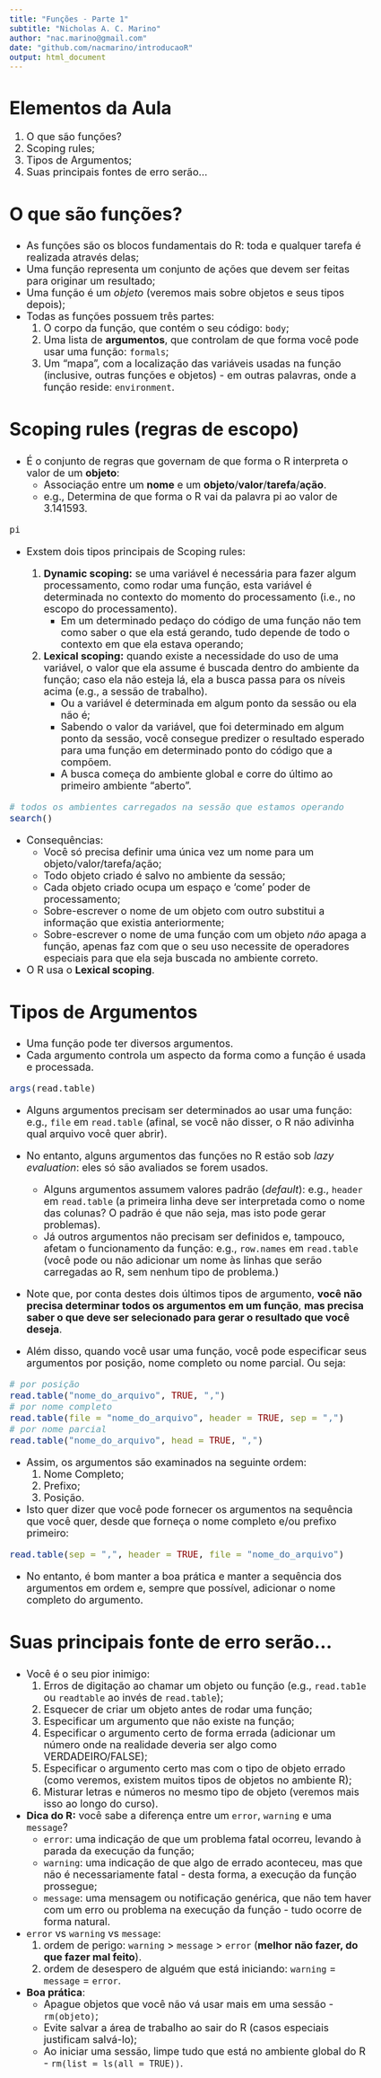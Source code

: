 ```yaml
---
title: "Funções - Parte 1"
subtitle: "Nicholas A. C. Marino"
author: "nac.marino@gmail.com"
date: "github.com/nacmarino/introducaoR"
output: html_document
---
```


<style type="text/css">
body, td {
   font-size: 18px;
}
code.r{
  font-size: 16px;
}
pre {
  font-size: 16px
}
h1,h2,h3,h4,h5,h6{
  font-size: 24pt;
}
</style>

# Elementos da Aula

1. O que são funções?
2. Scoping rules;
3. Tipos de Argumentos;
4. Suas principais fontes de erro serão...

## O que são funções?

* As funções são os blocos fundamentais do R: toda e qualquer tarefa é realizada através delas;
* Uma função representa um conjunto de ações que devem ser feitas para originar um resultado;
* Uma função é um _objeto_ (veremos mais sobre objetos e seus tipos depois);
* Todas as funções possuem três partes:
    1. O corpo da função, que contém o seu código: `body`;
    2. Uma lista de __argumentos__, que controlam de que forma você pode usar uma função: `formals`;
    3. Um "mapa", com a localização das variáveis usadas na função (inclusive, outras funções e objetos) - em outras palavras, onde a função reside: `environment`.

## Scoping rules (regras de escopo)

* É o conjunto de regras que governam de que forma o R interpreta o valor de um __objeto__:
    + Associação entre um __nome__ e um __objeto__/__valor__/__tarefa__/__ação__.
    + e.g., Determina de que forma o R vai da palavra pi ao valor de 3.141593.

```r
pi
```

* Exstem dois tipos principais de Scoping rules:

    1. __Dynamic scoping:__ se uma variável é necessária para fazer algum processamento, como rodar uma função, esta variável é determinada no contexto do momento do processamento (i.e., no escopo do processamento).
        + Em um determinado pedaço do código de uma função não tem como saber o que ela está gerando, tudo depende de todo o contexto em que ela estava operando;
    2. __Lexical scoping:__ quando existe a necessidade do uso de uma variável, o valor que ela assume é buscada dentro do ambiente da função; caso ela não esteja lá, ela a busca passa para os níveis acima (e.g., a sessão de trabalho).
        + Ou a variável é determinada em algum ponto da sessão ou ela não é;
        + Sabendo o valor da variável, que foi determinado em algum ponto da sessão, você consegue predizer o resultado esperado para uma função em determinado ponto do código que a compõem.
        + A busca começa do ambiente global e corre do último ao primeiro ambiente "aberto".

```r
# todos os ambientes carregados na sessão que estamos operando
search()
```

* Consequências:
    + Você só precisa definir uma única vez um nome para um objeto/valor/tarefa/ação;
    + Todo objeto criado é salvo no ambiente da sessão;
    + Cada objeto criado ocupa um espaço e 'come' poder de processamento;
    + Sobre-escrever o nome de um objeto com outro substitui a informação que existia anteriormente;
    + Sobre-escrever o nome de uma função com um objeto _não_ apaga a função, apenas faz com que o seu uso necessite de operadores especiais para que ela seja buscada no ambiente correto.
    
* O R usa o __Lexical scoping__.
    
## Tipos de Argumentos

* Uma função pode ter diversos argumentos.
* Cada argumento controla um aspecto da forma como a função é usada e processada.

```r
args(read.table)
```

* Alguns argumentos precisam ser determinados ao usar uma função: e.g., `file` em `read.table` (afinal, se você não disser, o R não adivinha qual arquivo você quer abrir).
* No entanto, alguns argumentos das funções no R estão sob _lazy evaluation_: eles só são avaliados se forem usados.
    + Alguns argumentos assumem valores padrão (_default_): e.g., `header` em `read.table` (a primeira linha deve ser interpretada como o nome das colunas? O padrão é que não seja, mas isto pode gerar problemas).
    + Já outros argumentos não precisam ser definidos e, tampouco, afetam o funcionamento da função: e.g., `row.names` em `read.table` (você pode ou não adicionar um nome às linhas que serão carregadas ao R, sem nenhum tipo de problema.)

* Note que, por conta destes dois últimos tipos de argumento, __você não precisa determinar todos os argumentos em um função__, __mas precisa saber o que deve ser selecionado para gerar o resultado que você deseja__.

* Além disso, quando você usar uma função, você pode especificar seus argumentos por posição, nome completo ou nome parcial. Ou seja:

```r
# por posição
read.table("nome_do_arquivo", TRUE, ",")
# por nome completo
read.table(file = "nome_do_arquivo", header = TRUE, sep = ",")
# por nome parcial
read.table("nome_do_arquivo", head = TRUE, ",")
```

* Assim, os argumentos são examinados na seguinte ordem:
    1. Nome Completo;
    2. Prefixo;
    3. Posição.

* Isto quer dizer que você pode fornecer os argumentos na sequência que você quer, desde que forneça o nome completo e/ou prefixo primeiro:

```r
read.table(sep = ",", header = TRUE, file = "nome_do_arquivo")
```

* No entanto, é bom manter a boa prática e manter a sequência dos argumentos em ordem e, sempre que possível, adicionar o nome completo do argumento.

## Suas principais fonte de erro serão...

* Você é o seu pior inimigo:
    1. Erros de digitação ao chamar um objeto ou função (e.g., `read.tab1e` ou `readtable` ao invés de `read.table`);
    2. Esquecer de criar um objeto antes de rodar uma função;
    3. Especificar um argumento que não existe na função;
    4. Especificar o argumento certo de forma errada (adicionar um número onde na realidade deveria ser algo como VERDADEIRO/FALSE);
    5. Especificar o argumento certo mas com o tipo de objeto errado (como veremos, existem muitos tipos de objetos no ambiente R);
    6. Misturar letras e números no mesmo tipo de objeto (veremos mais isso ao longo do curso).

* __Dica do R:__ você sabe a diferença entre um `error`, `warning` e uma `message`?
    + `error`: uma indicação de que um problema fatal ocorreu, levando à parada da execução da função;
    + `warning`: uma indicação de que algo de errado aconteceu, mas que não é necessariamente fatal - desta forma, a execução da função prossegue;
    + `message`: uma mensagem ou notificação genérica, que não tem haver com um erro ou problema na execução da função - tudo ocorre de forma natural.

* `error` vs `warning` vs `message`: 
    1. ordem de perigo: `warning` > `message` > `error` (__melhor não fazer, do que fazer mal feito__).
    2. ordem de desespero de alguém que está iniciando: `warning` = `message` = `error`.

* __Boa prática__: 
    + Apague objetos que você não vá usar mais em uma sessão - `rm(objeto)`;
    + Evite salvar a área de trabalho ao sair do R (casos especiais justificam salvá-lo);
    + Ao iniciar uma sessão, limpe tudo que está no ambiente global do R - `rm(list = ls(all = TRUE))`.
